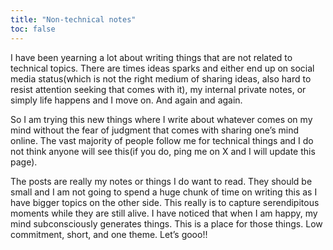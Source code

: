 ```yaml
---
title: "Non-technical notes"
toc: false
---
```


I have been yearning a lot about writing things that are not related to technical topics. There are times ideas sparks and either end up on social media status(which is not the right medium of sharing ideas, also hard to resist attention seeking that comes with it), my internal private notes, or simply life happens and I move on. And again and again.

So I am trying this new things where I write about whatever comes on my mind without the fear of judgment that comes with sharing one's mind online. The vast majority of people follow me for technical things and I do not think anyone will see this(if you do, ping me on X and I will update this page).

The posts are really my notes or things I do want to read. They should be small and I am not going to spend a huge chunk of time on writing this as I have bigger topics on the other side. This really is to capture serendipitous moments while they are still alive. I have noticed that when I am happy, my mind subconsciously generates things. This is a place for those things. Low commitment, short, and one theme. Let's gooo!!
